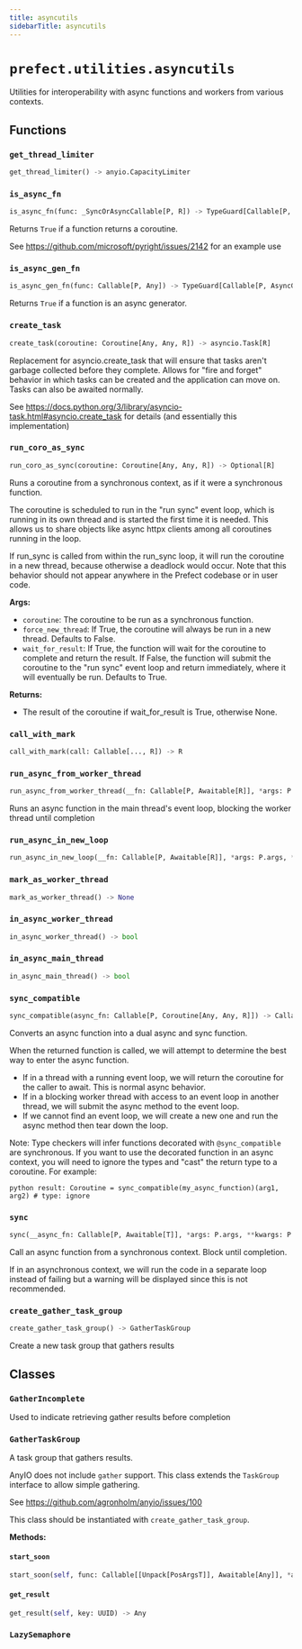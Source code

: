 ```yaml
---
title: asyncutils
sidebarTitle: asyncutils
---
```


# `prefect.utilities.asyncutils`



Utilities for interoperability with async functions and workers from various contexts.


## Functions

### `get_thread_limiter` <sup><a href="https://github.com/prefecthq/prefect/blob/main/src/prefect/utilities/asyncutils.py#L69" target="_blank"><Icon icon="github" size="14" /></a></sup>

```python
get_thread_limiter() -> anyio.CapacityLimiter
```

### `is_async_fn` <sup><a href="https://github.com/prefecthq/prefect/blob/main/src/prefect/utilities/asyncutils.py#L78" target="_blank"><Icon icon="github" size="14" /></a></sup>

```python
is_async_fn(func: _SyncOrAsyncCallable[P, R]) -> TypeGuard[Callable[P, Coroutine[Any, Any, Any]]]
```


Returns `True` if a function returns a coroutine.

See https://github.com/microsoft/pyright/issues/2142 for an example use


### `is_async_gen_fn` <sup><a href="https://github.com/prefecthq/prefect/blob/main/src/prefect/utilities/asyncutils.py#L90" target="_blank"><Icon icon="github" size="14" /></a></sup>

```python
is_async_gen_fn(func: Callable[P, Any]) -> TypeGuard[Callable[P, AsyncGenerator[Any, Any]]]
```


Returns `True` if a function is an async generator.


### `create_task` <sup><a href="https://github.com/prefecthq/prefect/blob/main/src/prefect/utilities/asyncutils.py#L100" target="_blank"><Icon icon="github" size="14" /></a></sup>

```python
create_task(coroutine: Coroutine[Any, Any, R]) -> asyncio.Task[R]
```


Replacement for asyncio.create_task that will ensure that tasks aren't
garbage collected before they complete. Allows for "fire and forget"
behavior in which tasks can be created and the application can move on.
Tasks can also be awaited normally.

See https://docs.python.org/3/library/asyncio-task.html#asyncio.create_task
for details (and essentially this implementation)


### `run_coro_as_sync` <sup><a href="https://github.com/prefecthq/prefect/blob/main/src/prefect/utilities/asyncutils.py#L144" target="_blank"><Icon icon="github" size="14" /></a></sup>

```python
run_coro_as_sync(coroutine: Coroutine[Any, Any, R]) -> Optional[R]
```


Runs a coroutine from a synchronous context, as if it were a synchronous
function.

The coroutine is scheduled to run in the "run sync" event loop, which is
running in its own thread and is started the first time it is needed. This
allows us to share objects like async httpx clients among all coroutines
running in the loop.

If run_sync is called from within the run_sync loop, it will run the
coroutine in a new thread, because otherwise a deadlock would occur. Note
that this behavior should not appear anywhere in the Prefect codebase or in
user code.

**Args:**
- `coroutine`: The coroutine to be run as a synchronous function.
- `force_new_thread`: If True, the coroutine will always be run in a new thread.
Defaults to False.
- `wait_for_result`: If True, the function will wait for the coroutine to complete
and return the result. If False, the function will submit the coroutine to the "run sync"
event loop and return immediately, where it will eventually be run. Defaults to True.

**Returns:**
- The result of the coroutine if wait_for_result is True, otherwise None.


### `call_with_mark` <sup><a href="https://github.com/prefecthq/prefect/blob/main/src/prefect/utilities/asyncutils.py#L241" target="_blank"><Icon icon="github" size="14" /></a></sup>

```python
call_with_mark(call: Callable[..., R]) -> R
```

### `run_async_from_worker_thread` <sup><a href="https://github.com/prefecthq/prefect/blob/main/src/prefect/utilities/asyncutils.py#L246" target="_blank"><Icon icon="github" size="14" /></a></sup>

```python
run_async_from_worker_thread(__fn: Callable[P, Awaitable[R]], *args: P.args, **kwargs: P.kwargs) -> R
```


Runs an async function in the main thread's event loop, blocking the worker
thread until completion


### `run_async_in_new_loop` <sup><a href="https://github.com/prefecthq/prefect/blob/main/src/prefect/utilities/asyncutils.py#L257" target="_blank"><Icon icon="github" size="14" /></a></sup>

```python
run_async_in_new_loop(__fn: Callable[P, Awaitable[R]], *args: P.args, **kwargs: P.kwargs) -> R
```

### `mark_as_worker_thread` <sup><a href="https://github.com/prefecthq/prefect/blob/main/src/prefect/utilities/asyncutils.py#L263" target="_blank"><Icon icon="github" size="14" /></a></sup>

```python
mark_as_worker_thread() -> None
```

### `in_async_worker_thread` <sup><a href="https://github.com/prefecthq/prefect/blob/main/src/prefect/utilities/asyncutils.py#L267" target="_blank"><Icon icon="github" size="14" /></a></sup>

```python
in_async_worker_thread() -> bool
```

### `in_async_main_thread` <sup><a href="https://github.com/prefecthq/prefect/blob/main/src/prefect/utilities/asyncutils.py#L271" target="_blank"><Icon icon="github" size="14" /></a></sup>

```python
in_async_main_thread() -> bool
```

### `sync_compatible` <sup><a href="https://github.com/prefecthq/prefect/blob/main/src/prefect/utilities/asyncutils.py#L281" target="_blank"><Icon icon="github" size="14" /></a></sup>

```python
sync_compatible(async_fn: Callable[P, Coroutine[Any, Any, R]]) -> Callable[P, Union[R, Coroutine[Any, Any, R]]]
```


Converts an async function into a dual async and sync function.

When the returned function is called, we will attempt to determine the best way
to enter the async function.

- If in a thread with a running event loop, we will return the coroutine for the
    caller to await. This is normal async behavior.
- If in a blocking worker thread with access to an event loop in another thread, we
    will submit the async method to the event loop.
- If we cannot find an event loop, we will create a new one and run the async method
    then tear down the loop.

Note: Type checkers will infer functions decorated with `@sync_compatible` are synchronous. If
you want to use the decorated function in an async context, you will need to ignore the types
and "cast" the return type to a coroutine. For example:
```
python result: Coroutine = sync_compatible(my_async_function)(arg1, arg2) # type: ignore
```


### `sync` <sup><a href="https://github.com/prefecthq/prefect/blob/main/src/prefect/utilities/asyncutils.py#L383" target="_blank"><Icon icon="github" size="14" /></a></sup>

```python
sync(__async_fn: Callable[P, Awaitable[T]], *args: P.args, **kwargs: P.kwargs) -> T
```


Call an async function from a synchronous context. Block until completion.

If in an asynchronous context, we will run the code in a separate loop instead of
failing but a warning will be displayed since this is not recommended.


### `create_gather_task_group` <sup><a href="https://github.com/prefecthq/prefect/blob/main/src/prefect/utilities/asyncutils.py#L525" target="_blank"><Icon icon="github" size="14" /></a></sup>

```python
create_gather_task_group() -> GatherTaskGroup
```


Create a new task group that gathers results


## Classes

### `GatherIncomplete` <sup><a href="https://github.com/prefecthq/prefect/blob/main/src/prefect/utilities/asyncutils.py#L456" target="_blank"><Icon icon="github" size="14" /></a></sup>


Used to indicate retrieving gather results before completion


### `GatherTaskGroup` <sup><a href="https://github.com/prefecthq/prefect/blob/main/src/prefect/utilities/asyncutils.py#L460" target="_blank"><Icon icon="github" size="14" /></a></sup>


A task group that gathers results.

AnyIO does not include `gather` support. This class extends the `TaskGroup`
interface to allow simple gathering.

See https://github.com/agronholm/anyio/issues/100

This class should be instantiated with `create_gather_task_group`.


**Methods:**

#### `start_soon` <sup><a href="https://github.com/prefecthq/prefect/blob/main/src/prefect/utilities/asyncutils.py#L485" target="_blank"><Icon icon="github" size="14" /></a></sup>

```python
start_soon(self, func: Callable[[Unpack[PosArgsT]], Awaitable[Any]], *args: Unpack[PosArgsT]) -> UUID
```

#### `get_result` <sup><a href="https://github.com/prefecthq/prefect/blob/main/src/prefect/utilities/asyncutils.py#L504" target="_blank"><Icon icon="github" size="14" /></a></sup>

```python
get_result(self, key: UUID) -> Any
```

### `LazySemaphore` <sup><a href="https://github.com/prefecthq/prefect/blob/main/src/prefect/utilities/asyncutils.py#L547" target="_blank"><Icon icon="github" size="14" /></a></sup>
